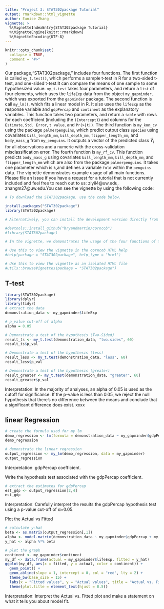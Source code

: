 ```yaml
---
title: "Project 3: STAT302package Tutorial"
output: rmarkdown::html_vignette
author: Eunice Zhang
vignette: >
  %\VignetteIndexEntry{STAT302package Tutorial}
  %\VignetteEngine{knitr::rmarkdown}
  %\VignetteEncoding{UTF-8}
---
```


```r
knitr::opts_chunk$set(
  collapse = TRUE,
  comment = "#>"
)
```

Our package,"STAT302package," includes four functions. The first function is called `my_t.test()`, which performs a sample t-test in R for a two-sided t-test, and one-sided t-test.It can compare the means of one sample to some hypothesized value. `my_t.test` takes four parameters, and return a `list` of four elements, which uses the `lifeExp` data from the object `my_gapminder`, which was exported from the `gapminder` package. The second function is call `my_lm()`, which fits a linear model in R. It also uses the `lifeExp` as the response variable and `gdpPercap` and `continent` as the explanatory variables. This function takes two parameters, and return a `table` with rows for each coefficient (including the `(Intercept)`) and columns for the `Estimate`, `Std. Error`, `t value`, and `Pr(>|t|)`. The third function is `my_knn_cv` using the package `palmerpenguins`, which predict output class `species` using covariates `bill_length_mm`, `bill_depth_mm`, `flipper_length_mm`, and `body_mass_g` from `my_penguins`. It outputs a vector of the predicted class $\hat{Y}_{i}$ for all observations and a numeric with the cross-validation misclassification error. The fourth function is `my_rf_cv`. This function predicts `body_mass_g` using covariates `bill_length_mm`, `bill_depth_mm`, and `flipper_length_mm` which are also from the package `palmerpenguins`. It takes one parameter which is `k`,and defines a variable `fold` within the `penguins` data. The vignette demonstrates example usage of all main functions. Please file an issue if you have a request for a tutorial that is not currently included and feel free to reach out to us: ziyil4@uw.edu, zhangm27@uw.edu.You can see the vignette by using the following code:


```r
# To download the STAT302package, use the code below. 

install.packages("STAT302package")
library(STAT302package)

# Alternatively, you can install the development version directly from GitHub.

#devtools::install_github("bryandmartin/corncob")
#library(STAT302package)

# In the vignette, we demonstrates the usage of the four functions of this package and explains how to use this package. 

# Use this to view the vignette in the corncob HTML help
#help(package = "STAT302package", help_type = "html")

# Use this to view the vignette as an isolated HTML file
#utils::browseVignettes(package = "STAT302package")

```


## T-test
```r
library(STAT302package)
library(dplyr)
library(tidyr)
# extract the data
demonstration_data <- my_gapminder$lifeExp

# p_value cut-off of alpha
alpha = 0.05

# Demonstrate a test of the hypothesis (Two-Sided)
result_ts <- my_t.test(demonstration_data, "two.sides", 60)
result_ts$p_val 

# Demonstrate a test of the hypothesis (less)
result_less <- my_t.test(demonstration_data, "less", 60)
result_less$p_val

# Demonstrate a test of the hypothesis (greater)
result_greater <- my_t.test(demonstration_data, "greater", 60)
result_greater$p_val
```
Interpretation: In the majority of analyses, an alpha of 0.05 is used as the cutoff for significance. If the p-value is less than 0.05, we reject the null hypothesis that there’s no difference between the means and conclude that a significant difference does exist. xxxx

## linear Regression
```r
# create the formula used for my_lm
demo_regression <- lm(formula = demonstration_data ~ my_gapminder$gdpPercap + my_gapminder$continent, data = my_gapminder)
demo_regression

# demonstrate the linear regression
output_regression <- my_lm(demo_regression, data = my_gapminder)
output_regression
```
Interpretation: gdpPercap coefficient.

Write the hypothesis test associated with the gdpPercap coefficient.
```r
# extract the estimates for gdpPercap
est_gdp <- output_regression[2,4]
est_gdp
```
Interpretation: Carefully interpret the results the gdpPercap hypothesis test using a p-value cut-off of α=0.05.

Plot the Actual vs Fitted
```r
# calculate y-hat
beta <- as.matrix(output_regression[,1])
alpha <- model.matrix(demonstration_data ~ my_gapminder$gdpPercap + my_gapminder$continent, data = my_gapminder)
y_hat <- alpha %*% beta

# plot the graph
continent <- my_gapminder$continent
my_df <- data.frame(actual = my_gapminder$lifeExp, fitted = y_hat) 
ggplot(my_df, aes(x = fitted, y = actual, color = continent)) +
  geom_point() +
  geom_abline(slope = 1, intercept = 0, col = "red", lty = 2) + 
  theme_bw(base_size = 15) +
  labs(x = "Fitted values", y = "Actual values", title = "Actual vs. Fitted") +
  theme(plot.title = element_text(hjust = 0.5))
```
Interpretation: Interpret the Actual vs. Fitted plot and make a statement on what it tells you about model fit.



